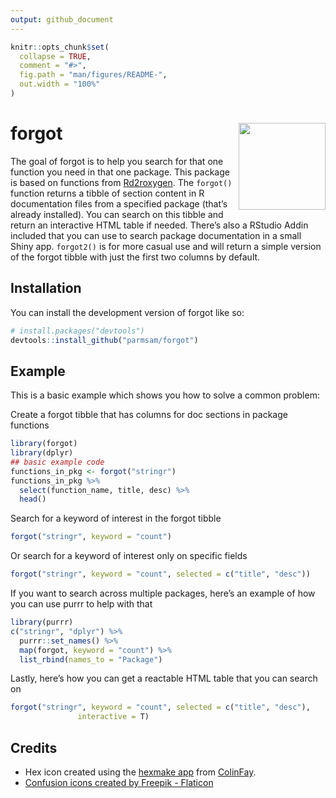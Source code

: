 ```yaml
---
output: github_document
---
```


<!-- README.md is generated from README.Rmd. Please edit that file -->

```r
knitr::opts_chunk$set(
  collapse = TRUE,
  comment = "#>",
  fig.path = "man/figures/README-",
  out.width = "100%"
)
```

# forgot <img src="man/figures/logo.png" align="right" height="139" />

<!-- badges: start -->
<!-- badges: end -->

The goal of forgot is to help you search for that one function you need in that one package. This package is based on functions from [Rd2roxygen](https://github.com/yihui/Rd2roxygen). The `forgot()` function returns a tibble of section content in R documentation files from a specified package (that's  already installed). You can search on this tibble and return an interactive HTML table if needed. There's also a RStudio Addin included that you can use to search package documentation in a small Shiny app. `forgot2()` is for more casual use and will return a simple version of the forgot tibble with just the first two columns by default.

## Installation

You can install the development version of forgot like so:

``` r
# install.packages("devtools")
devtools::install_github("parmsam/forgot")
```

## Example

This is a basic example which shows you how to solve a common problem:

Create a forgot tibble that has columns for doc sections in package functions
```r
library(forgot)
library(dplyr)
## basic example code
functions_in_pkg <- forgot("stringr")
functions_in_pkg %>% 
  select(function_name, title, desc) %>%
  head()
```

Search for a keyword of interest in the forgot tibble
```r
forgot("stringr", keyword = "count")
```

Or search for a keyword of interest only on specific fields
```r
forgot("stringr", keyword = "count", selected = c("title", "desc"))
```
If you want to search across multiple packages, here's an example of how you can use purrr to help with that
```r
library(purrr)
c("stringr", "dplyr") %>%
  purrr::set_names() %>%
  map(forgot, keyword = "count") %>%
  list_rbind(names_to = "Package")
```

Lastly, here's how you can get a reactable HTML table that you can search on
```r
forgot("stringr", keyword = "count", selected = c("title", "desc"),
               interactive = T)
```

## Credits

- Hex icon created using the [hexmake
  app](https://connect.thinkr.fr/hexmake/) from
  [ColinFay](https://github.com/ColinFay/hexmake).
- <a href="https://www.flaticon.com/free-icons/confusion" title="confusion icons">Confusion icons created by Freepik - Flaticon</a>
